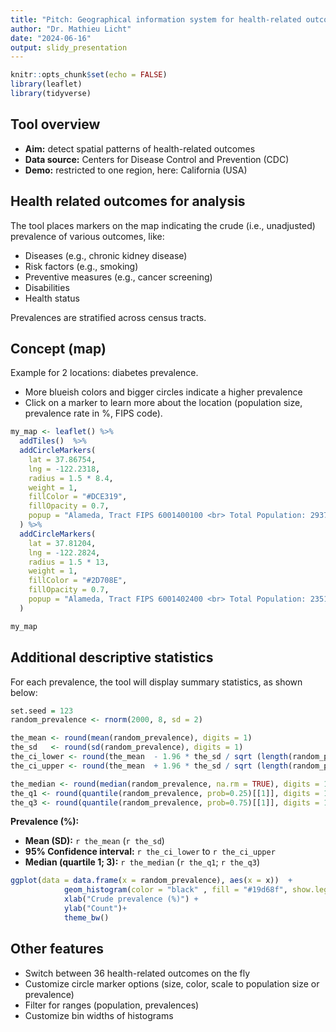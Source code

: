 ---
title: "Pitch: Geographical information system for health-related outcomes"
author: "Dr. Mathieu Licht"
date: "2024-06-16"
output: slidy_presentation
---

```{r setup, include=FALSE}
knitr::opts_chunk$set(echo = FALSE)
library(leaflet)
library(tidyverse)
```

## Tool overview
- **Aim:** detect spatial patterns of health-related outcomes
- **Data source:** Centers for Disease Control and Prevention (CDC)
- **Demo:** restricted to one region, here: California (USA)

## Health related outcomes for analysis
The tool places markers on the map indicating the crude (i.e., unadjusted) prevalence of various outcomes, like: 

- Diseases (e.g., chronic kidney disease)
- Risk factors (e.g., smoking)
- Preventive measures (e.g., cancer screening)
- Disabilities 
- Health status

Prevalences are stratified across census tracts.

## Concept (map)
Example for 2 locations: diabetes prevalence. 

- More blueish colors and bigger circles indicate a higher prevalence
- Click on a marker to learn more about the location (population size, prevalence rate in %, FIPS code).  

```{r show-map, echo = FALSE}
my_map <- leaflet() %>%
  addTiles()  %>% 
  addCircleMarkers(
    lat = 37.86754, 
    lng = -122.2318,
    radius = 1.5 * 8.4, 
    weight = 1, 
    fillColor = "#DCE319", 
    fillOpacity = 0.7,
    popup = "Alameda, Tract FIPS 6001400100 <br> Total Population: 2937 <br> Mean crude prevalence: 8.4%"
  ) %>% 
  addCircleMarkers(
    lat = 37.81204, 
    lng = -122.2824,
    radius = 1.5 * 13, 
    weight = 1, 
    fillColor = "#2D708E", 
    fillOpacity = 0.7,
    popup = "Alameda, Tract FIPS 6001402400 <br> Total Population: 2351 <br> Mean crude prevalence: 13%"
  ) 

my_map
```

## Additional descriptive statistics 
For each prevalence, the tool will display summary statistics, as shown below:


```{r randomexample, echo = FALSE}
set.seed = 123
random_prevalence <- rnorm(2000, 8, sd = 2)

the_mean <- round(mean(random_prevalence), digits = 1)
the_sd   <- round(sd(random_prevalence), digits = 1)
the_ci_lower <- round(the_mean  - 1.96 * the_sd / sqrt (length(random_prevalence)), digits = 1)
the_ci_upper <- round(the_mean  + 1.96 * the_sd / sqrt (length(random_prevalence)), digits = 1)

the_median <- round(median(random_prevalence, na.rm = TRUE), digits = 1)
the_q1 <- round(quantile(random_prevalence, prob=0.25)[[1]], digits = 1)
the_q3 <- round(quantile(random_prevalence, prob=0.75)[[1]], digits = 1)

```

**Prevalence (%):**

- **Mean (SD):** `r the_mean` (`r the_sd`)
- **95% Confidence interval:** `r the_ci_lower` to `r the_ci_upper`
- **Median (quartile 1; 3):** `r the_median` (`r the_q1`; `r the_q3`)  

```{r histogram, echo = FALSE, warning = FALSE, fig.height = 4}
ggplot(data = data.frame(x = random_prevalence), aes(x = x))  + 
            geom_histogram(color = "black" , fill = "#19d68f", show.legend = FALSE, binwidth = 2) +
            xlab("Crude prevalence (%)") +
            ylab("Count")+ 
            theme_bw() 
```

## Other features

- Switch between 36&nbsp;health-related outcomes on the fly
- Customize circle marker options (size, color, scale to population size or prevalence)
- Filter for ranges (population, prevalences) 
- Customize bin widths of histograms

